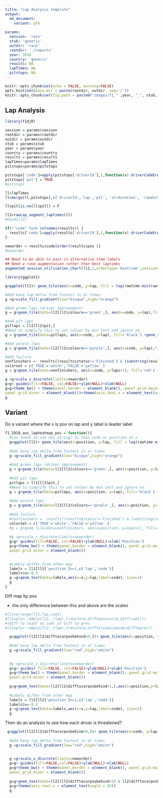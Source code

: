 ```yaml
---
title: "Lap Analysis template"
output:
  md_document:
    variant: gfm
    
params:
  session: 'race'
  stub: 'generic'
  outdir: 'race'
  rootdir: './reports'
  year: 2018
  country: 'generic'
  results: NA
  lapTimes: NA
  pitstops: NA
---
```

```r
knitr::opts_chunk$set(echo = FALSE, warning=FALSE)
opts_knit$set(base.dir = paste(rootdir, outdir, sep='/'))
knitr::opts_chunk$set(fig.path = paste0("images/f1_" ,year, "_", stub, "-"))

```

## Lap Analysis

```r
library(f1djR)

session = params$session
rootdir = params$rootdir
outdir = params$outdir
stub = params$stub
year = params$year
country = params$country
results = params$results
lapTimes=params$lapTimes
pitstops=params$pitstops
```



```r

pitstops['code']=apply(pitstops['driverId'],1,function(x) driverCodeErgast(x))
pitstops['pit'] = TRUE
#pitstops
```

```r
ll=lapTimes
ll=merge(ll,pitstops[,c('driverId','lap','pit', 'strduration', 'rawduration')],by=c('driverId','lap'),all.x=TRUE)

ll$pit[is.na(ll$pit)] = F

ll2=rawLap_augment_laptimes(ll)
#head(ll2)
```


```r


if(!"code" %in% colnames(results)) {
  results['code']=apply(results['driverId'],1,function(x) driverCodeErgast(x))
}

neworder = results$code[order(results$pos )]
#neworder
```

```r
## Need to be able to pass in alternative time labels
## Need a race augmentation rather than best laptimes
augmented_session_utilisation_chart(ll2,2,ordertype='besttime',session=paste("F1",country,year,", Race"), neworder=rev(neworder))
```

```r
library(ggplot2)

g=ggplot(ll2)+ geom_tile(aes(x=code, y=lap, fill = log(rawtime-min(rawtime))))

#Add base lap delta from fastest in al times
g =g+scale_fill_gradient(low="bisque",high="orange")

#Add green laps (driver improvement)
g = g+geom_tile(data=ll2[ll2$colourx=='green',], aes(x=code, y=lap),fill='green4')

#Add pit laps
pitlaps = ll2[ll2$pit,]
#Need to simplify this to set colour by min test and ignore na
g = g+geom_tile(data=pitlaps, aes(x=code, y=lap), fill='black') +geom_text(data=pitlaps,aes(x=code, y=lap,label=strduration,col=rawduration!=min(rawduration, na.rm=T)), size=1)#+ geom_text(data=pitlaps[pitlaps$rawduration != min(pitlaps$rawduration,na.rm=T),], aes(x=code, y=lap,label=strduration), col='white',size=1) +

#Add purple laps
g = g+geom_tile(data=ll2[ll2$colourx=='purple',], aes(x=code, y=lap),fill='purple') + geom_text(data=ll2[(ll2$colourx %in% c('purple', 'green')),],aes(x=code, y=lap,label=strtime),col='white',size=1)

#Add failure
nonfinishers =  results[(results$status!='Finished') & (substring(results$status, 1, nchar('+')) != '+'),]
colorset = c('TRUE'='white','FALSE'='yellow' )
g = g+geom_tile(data=nonfinishers, aes(x=code, y=laps+1), fill='red') + geom_text(data=nonfinishers, aes(x=code, y=laps+1,label=status), col='white',size=1)+scale_color_manual(values=colorset)

g =g+scale_x_discrete(limits=neworder)
g=g+ guides(fill=FALSE, col=FALSE)+ylab(NULL)+xlab(NULL)
g=g+theme_bw() + theme(panel.border = element_blank(), panel.grid.major = element_blank(),axis.ticks.y = element_blank(),axis.ticks.x = element_blank(),
panel.grid.minor = element_blank())+theme(axis.text.x = element_text(angle = 45))
g
```


## Variant

Do a variant where the x is pos on lap and y label is leader label

```r
f1_2018_aus_lapheatmap_pos = function(){
  #can tweak to use aes_string? So then code or position on x
  g=ggplot(ll2)+ geom_tile(aes(x=position, y=lap, fill = log(rawtime-min(rawtime))))
  
  #Add base lap delta from fastest in al times
  g =g+scale_fill_gradient(low="bisque",high="orange")
  
  #Add green laps (driver improvement)
  g = g+geom_tile(data=ll2[ll2$colourx=='green',], aes(x=position, y=lap),fill='green4')
  
  #Add pit laps
  pitlaps = ll2[ll2$pit,]
  #Need to simplify this to set colour by min test and ignore na
  g = g+geom_tile(data=pitlaps, aes(x=position, y=lap), fill='black') +geom_text(data=pitlaps,aes(x=position, y=lap,label=strduration,col=rawduration!=min(rawduration, na.rm=T)), size=1)#+ geom_text(data=pitlaps[pitlaps$rawduration != min(pitlaps$rawduration,na.rm=T),], aes(x=code, y=lap,label=strduration), col='white',size=1) +
  
  #Add purple laps
  g = g+geom_tile(data=ll2[ll2$colourx=='purple',], aes(x=position, y=lap),fill='purple') + geom_text(data=ll2[(ll2$colourx %in% c('purple', 'green')),],aes(x=position, y=lap,label=strtime),col='white',size=1)
  
  #Add failure
  #nonfinishers =  results[(results$status!='Finished') & (substring(results$status, 1, nchar('+')) != '+'),]
  colorset = c('TRUE'='white','FALSE'='yellow' )
  #g = g+geom_tile(data=nonfinishers, aes(x=position, y=laps+1), fill='red') + geom_text(data=nonfinishers, aes(x=position, y=laps+1,label=status), col='white',size=1)+scale_color_manual(values=colorset)
  
  #g =g+scale_x_discrete(limits=neworder)
  g=g+ guides(fill=FALSE, col=FALSE)+ylab(NULL)+xlab('Position')
  g=g+theme_bw() + theme(panel.border = element_blank(), panel.grid.major = element_blank(),axis.ticks.y = element_blank(),axis.ticks.x = element_blank(),
  panel.grid.minor = element_blank())
  
  
  #Labels differ from other map
  labels = ll2[ll2['position']==1,c('lap','code')]
  labels$x=-0.3
  g =g+geom_text(data=labels,aes(x=x,y=lap,label=code), size=1)
  g
}

```


Diff map by pos

- the only difference between this and above are the scales

```r
#ll2=arrange(ll2,lap,cuml)
#ll2=plyr::ddply(ll2,.(lap),transform,difftoprev=c(0,diff(cuml)))
#?diff to lead? as cuml of diff to prev
#ll2=plyr::ddply(ll2,.(lap),transform,difftolead=cumsum(difftoprev))
```

```r
  g=ggplot(ll2[ll2$difftocarposbehind>0,])+ geom_tile(aes(x=position, y=lap, fill = log(difftocarposbehind)))
  
  #Add base lap delta from fastest in al times
  g =g+scale_fill_gradient(low="red",high="white")
 
 
  #g =g+scale_x_discrete(limits=neworder)
  g=g+ guides( fill=FALSE, col=FALSE)+ylab(NULL)+xlab('Position')
  g=g+theme_bw() + theme(panel.border = element_blank(), panel.grid.major = element_blank(),axis.ticks.y = element_blank(),axis.ticks.x = element_blank(),
  panel.grid.minor = element_blank())
  
  g=g+geom_text(data=ll2[ll2$difftocarposbehind<1,],aes(x=position,y=lap), label='DRS?',col='white', size=1)
  
  #Labels differ from other map
  labels = ll2[ll2['position']==1,c('lap','code')]
  labels$x=-0.3
  g =g+geom_text(data=labels,aes(x=x,y=lap,label=code), size=1)
  g
```

Then do an analysis to see how each driver is threatened?

```r

 g=ggplot(ll2[ll2$difftocarposbehind>0,])+ geom_tile(aes(x=code, y=lap, fill = log(difftocarposbehind)))
  
  #Add base lap delta from fastest in al times
  g =g+scale_fill_gradient(low="red",high="white")
 
 
  g =g+scale_x_discrete(limits=neworder)
  g=g+ guides(fill=FALSE,col=FALSE)+ylab(NULL)+xlab(NULL)
  g=g+theme_bw() + theme(panel.border = element_blank(), panel.grid.major = element_blank(),axis.ticks.y = element_blank(),axis.ticks.x = element_blank(),
  panel.grid.minor = element_blank())
  
  g=g+geom_text(data=ll2[(ll2$difftocarposbehind<1) & ll2$difftocarposbehind>0,],aes(x=code,y=lap), label='DRS?',col='white', size=1)
  g=g+theme(axis.text.x = element_text(angle = 45))
  g
```
